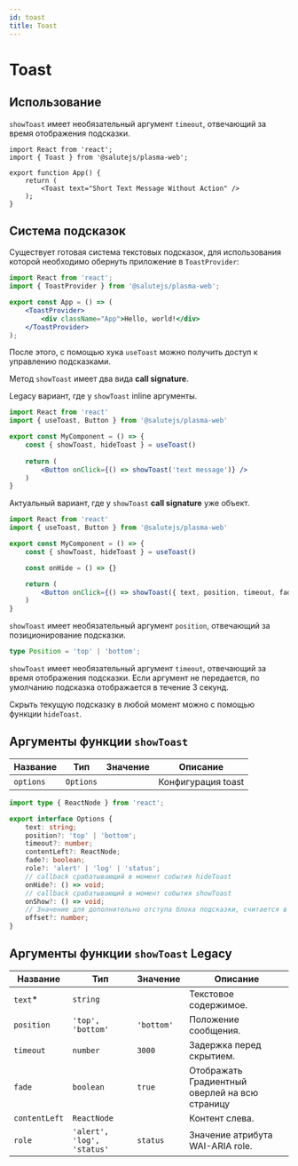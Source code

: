 ```yaml
---
id: toast
title: Toast
---
```



# Toast
<Description name="Toast" />
<PropsTable name="Toast" />
<StorybookLink name="Toast" />

## Использование
`showToast` имеет необязательный аргумент `timeout`, отвечающий за время отображения подсказки.

```tsx live
import React from 'react';
import { Toast } from '@salutejs/plasma-web';

export function App() {
    return (
        <Toast text="Short Text Message Without Action" />
    );
}
```

## Система подсказок
Существует готовая система текстовых подсказок,
для использования которой необходимо обернуть приложение в `ToastProvider`:
```jsx title="App.tsx"
import React from 'react';
import { ToastProvider } from '@salutejs/plasma-web';

export const App = () => (
    <ToastProvider>
        <div className="App">Hello, world!</div>
    </ToastProvider>
);
```

После этого, с помощью хука `useToast` можно получить доступ к управлению подсказками.

Метод ``showToast`` имеет два вида **call signature**.

Legacy вариант, где у `showToast` inline аргументы.

```jsx title="MyComponent.tsx"
import React from 'react'
import { useToast, Button } from '@salutejs/plasma-web'

export const MyComponent = () => {
    const { showToast, hideToast } = useToast()
    
    return (
        <Button onClick={() => showToast('text message')} />
    )
}
```

Актуальный вариант, где у `showToast` **call signature** уже объект.

```jsx title="MyComponent.tsx"
import React from 'react'
import { useToast, Button } from '@salutejs/plasma-web'

export const MyComponent = () => {
    const { showToast, hideToast } = useToast()

    const onHide = () => {}

    return (
        <Button onClick={() => showToast({ text, position, timeout, fade, contentLeft, role, onHide })} />
    )
}
```

`showToast` имеет необязательный аргумент `position`, отвечающий за позиционирование подсказки.

```ts
type Position = 'top' | 'bottom';
```

`showToast` имеет необязательный аргумент `timeout`, отвечающий за время отображения подсказки.
Если аргумент не передается, по умолчанию подсказка отображается в течение 3 секунд.

Скрыть текущую подсказку в любой момент можно с помощью функции `hideToast`.

## Аргументы функции `showToast`
| Название  | Тип       | Значение | Описание           |
|-----------|-----------|----------|--------------------|
| `options` | `Options` |          | Конфигурация toast |

```ts
import type { ReactNode } from 'react';

export interface Options {
    text: string;
    position?: 'top' | 'bottom';
    timeout?: number;
    contentLeft?: ReactNode;
    fade?: boolean;
    role?: 'alert' | 'log' | 'status';
    // callback срабатывающий в момент события hideToast
    onHide?: () => void;
    // callback срабатывающий в момент события showToast
    onShow?: () => void;
    // Значение для дополнительно отступа блока подсказки, считается в rem.
    offset?: number;
}
```

## Аргументы функции `showToast` Legacy
| Название      | Тип                        | Значение   | Описание                                       |
|---------------|----------------------------|------------|------------------------------------------------|
| `text`*       | `string`                   |            | Текстовое содержимое.                          |
| `position`    | `'top', 'bottom'`          | `'bottom'` | Положение сообщения.                           |
| `timeout`     | `number`                   | `3000`     | Задержка перед скрытием.                       |
| `fade`        | `boolean`                  | `true`     | Отображать Градиентный оверлей на всю страницу |
| `contentLeft` | `ReactNode`                |            | Контент слева.                                 |
| `role`        | `'alert', 'log', 'status'` | `status`   | Значение атрибута WAI-ARIA role.               |
